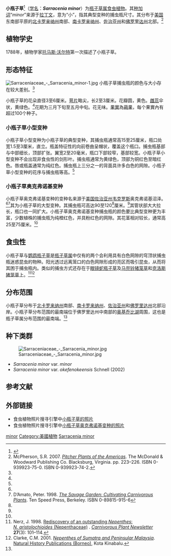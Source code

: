 {{noteTA
|G1=Carnivorous Plant
}}
{{speciesbox
|image =Sarraceniaceae - Sarracenia minor-2.jpg
|image_caption = 产于[[美国|美国]][[佐治亚州|佐治亚州]][[韦克罗斯|韦克罗斯]]奥克弗诺基沼泽公园的小瓶子草奥克弗诺基变种
|status = LR/lc
|status_system = IUCN2.3
|genus = Sarracenia
|species = minor
|authority = Walt. (1788)
|range_map = Sarracenia minor range.png
|range_map_caption = 小瓶子草的分布地
|synonyms = 
*''Sarracenia adunca''<br><small>Sm. (1804)</small>
* ?''Sarracenia galeata''<br><small>Bartr. (1791) ''[[裸名|nom.nud.]]''</small>
* ''Sarracenia lacunosa''<br><small>Bartr. (1794)<br>[=''[[白瓶子草|S. leucophylla]]/S. minor'']</small>
* ''Sarracenia minor''<br><small>''auct. non'' Walt.: Sweet (1832) [=''[[红瓶子草|S. rubra]]'']</small>
* ''Sarracenia variolaris''<br><small>Michx. (1803)</small>
}}
'''小瓶子草'''<ref name="夏洛特2007">{{cite book | title=[[食蟲植物觀賞&栽培圖鑑|食蟲植物觀賞&栽培圖鑑]] | publisher=商周出版 | author=夏洛特 | year=2007 | pages=115 | isbn=978-986-124-850-9}}</ref>（[[学名|学名]]：'''''Sarracenia minor'''''）为[[瓶子草属|瓶子草属]][[食虫植物|食虫植物]]。其[[种加词|种加词]]“''minor''”来源于[[拉丁文|拉丁文]]，意为“小”，指其典型变种的捕虫瓶尺寸。其分布于[[美国|美国]]东南部平原的[[北卡罗来纳州|北卡罗来纳州]]南部、[[南卡罗来纳州|南卡罗来纳州]]、[[佐治亚州|佐治亚州]]和[[佛罗里达州|佛罗里达州]]北部。<ref name=PPA>McPherson, S.R. 2007. ''[[美洲的瓶子草|Pitcher Plants of the Americas]]''. The McDonald & Woodward Publishing Co. Blacksburg, Virginia. pp. 223–226. ISBN 0-939923-75-0. ISBN 0-939923-74-2.</ref>

== 植物学史 ==
1788年，植物学家[[托马斯·沃尔特|托马斯·沃尔特]]{{small|（Thomas Walter）}}第一次描述了小瓶子草。

== 形态特征 ==
[[File:Sarraceniaceae_-_Sarracenia_minor-1.jpg|thumb]]
小瓶子草捕虫瓶的颜色与大小存在较大差别。<ref name=PPA />

小瓶子草的花朵直径3至6厘米。[[萼片|萼片]]略尖，长2至3厘米。花瓣圆，黄色。[[雌蕊|雌蕊]]伞状，黄绿色。<ref name=PPA />花期为三月下旬至五月中旬。花无味。[[果實|果實]]為[[蒴果|蒴果]]，每个果實內有超过100个种子。

=== 小瓶子草小型变种 ===
小瓶子草小型变种{{small|（''S. minor'' var. ''minor''）}}为小瓶子草的典型变种，其捕虫瓶通常高15至25厘米，瓶口处宽1.5至3厘米，直立。瓶盖特征性的向前卷曲呈帽状，覆盖这个瓶口。捕虫瓶基部与中部细长，顶部扩张。翼宽2至20毫米，瓶口下部较窄，基部较宽。小瓶子草小型变种不会出现非食虫性的剑形叶。捕虫瓶通常为黄绿色，顶部为铜红色至暗红色。唇或瓶盖通常为纯红色。捕虫瓶上三分之一的背面具许多白色的网隙。小瓶子草小型变种的花序与捕虫瓶等高。<ref name=PPA />

=== 小瓶子草奥克弗诺基变种 ===
小瓶子草奥克弗诺基变种{{small|（''S. minor'' var. ''okefenokeensis''）}}的变种名来源于[[美国|美国]][[佐治亚州|佐治亚州]][[韦克罗斯|韦克罗斯]]奥克弗诺基沼泽。<ref name=PPA /><ref name=DAmato>D’Amato, Peter. 1998. ''[[野性花园：食虫植物栽培|The Savage Garden: Cultivating Carnivorous Plants]]''. Ten Speed Press, Berkeley. ISBN 0-89815-915-6</ref>其为小瓶子草的大型变种。其捕虫瓶可高达90至120<ref name=PPA />厘米。<ref name=DAmato />其管状部大大拉长，瓶口也一同扩大。小瓶子草奥克弗诺基变种捕虫瓶的颜色要比典型变种更为丰富，少数植株的捕虫瓶为纯橙红色，并具粉红色的网隙。其花茎相对较长，通常高25至75厘米。<ref name=PPA />

== 食虫性 ==
小瓶子草与[[鹦鹉瓶子草|鹦鹉瓶子草]]{{small|（''S. psittacina''）}}是[[瓶子草属|瓶子草属]]中仅有的两个会利用具有白色网隙的穹顶状捕虫瓶迷惑昆虫的物种。阳光透过远离笼口的白色网隙形成的亮区而吸引昆虫，从而将其困于捕虫瓶内。类似的捕虫方式还存在于[[眼镜蛇瓶子草|眼镜蛇瓶子草]]{{small|（''Darlingtonia californica''）}}及[[马兜铃猪笼草|马兜铃猪笼草]]{{small|（''Nepenthes aristolochioides''）}}和[[克洛斯猪笼草|克洛斯猪笼草]]{{small|（''N. klossii''）}}上。<ref name=Nerz>Nerz, J. 1998. [http://www.carnivorousplants.org/cpn/samples/NatHist273Naristo.htm Rediscovery of an outstanding ''Nepenthes'': ''N. aristolochioides'' (Nepenthaceae)] {{Wayback|url=http://www.carnivorousplants.org/cpn/samples/NatHist273Naristo.htm |date=20110605164657 }}. ''[[食虫植物通讯|Carnivorous Plant Newsletter]]'' '''27'''(3): 101–114.</ref><ref name=Clarke>Clarke, C.M. 2001. ''[[苏门答腊岛与西马来西亚的猪笼草|Nepenthes of Sumatra and Peninsular Malaysia]]''. [[自然历史出版社_(婆罗洲)|Natural History Publications (Borneo)]], Kota Kinabalu.</ref>

== 分布范围 ==
小瓶子草分布于[[北卡罗来纳州|北卡罗来纳州]]南部、[[南卡罗来纳州|南卡罗来纳州]]、[[佐治亚州|佐治亚州]]和[[佛罗里达州|佛罗里达州]]北部沿岸。小瓶子草分布范围的最南端位于佛罗里达州中南部的[[奥基乔比湖|奥基乔比湖]]{{small|（Lake Okeechobee）}}周围，这也是瓶子草属分布范围的最南端。<ref name=PPA />

== 种下类群 ==
[[File:Sarraceniaceae_-_Sarracenia_minor.jpg|thumb]]
*''Sarracenia minor'' var. ''minor''
*''Sarracenia minor'' var. ''okefenokeensis'' Schnell (2002)

== 参考文献 ==
{{reflist|2}}

== 外部链接 ==
{{refbegin|2}}
* 食虫植物照片搜寻引擎中[http://www.cpphotofinder.com/sarracenia-minor-530.html 小瓶子草的照片] {{Wayback|url=http://www.cpphotofinder.com/sarracenia-minor-530.html |date=20110520082119 }}
* 食虫植物照片搜寻引擎中[http://www.cpphotofinder.com/sarracenia-minor-var-okefenokeensis-151.html 小瓶子草奥克弗诺基变种的照片] {{Wayback|url=http://www.cpphotofinder.com/sarracenia-minor-var-okefenokeensis-151.html |date=20120508171603 }}
{{commons-inline|Sarracenia minor|小瓶子草}}
{{wikispecies-inline|sarracenia minor|小瓶子草}}
{{refend}}

{{Sarracenia}}

{{Taxonbar|from=Q1532298}}

[[Category:瓶子草属|minor]]
[[Category:美國植物|Category:美國植物]]
[[Category:北美洲食虫植物|Sarracenia minor]]
